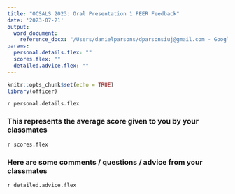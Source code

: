 ```yaml
---
title: "OCSALS 2023: Oral Presentation 1 PEER Feedback"
date: '2023-07-21'
output: 
  word_document: 
    reference_docx: "/Users/danielparsons/dparsonsiuj@gmail.com - Google Drive/My Drive/01_Research/Testing/assets/OCSALS_style.docx"
params:
  personal.details.flex: ""
  scores.flex: ""
  detailed.advice.flex: ""
---
```


```r
knitr::opts_chunk$set(echo = TRUE)
library(officer)

```
`r personal.details.flex`
<br>

### This represents the average score given to you by your classmates
`r scores.flex`
<br>

### Here are some comments / questions / advice from your classmates
`r detailed.advice.flex`
<br>







